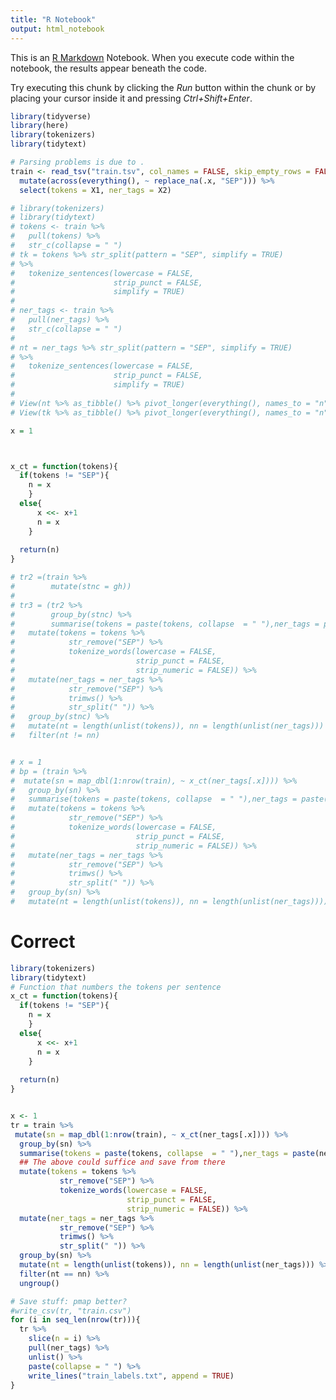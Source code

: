 ```yaml
---
title: "R Notebook"
output: html_notebook
---
```


This is an [R Markdown](http://rmarkdown.rstudio.com) Notebook.
When you execute code within the notebook, the results appear beneath the code.

Try executing this chunk by clicking the *Run* button within the chunk or by placing your cursor inside it and pressing *Ctrl+Shift+Enter*.

```r
library(tidyverse)
library(here)
library(tokenizers)
library(tidytext)
```

```r
# Parsing problems is due to .
train <- read_tsv("train.tsv", col_names = FALSE, skip_empty_rows = FALSE, col_types = cols(.default = "c")) %>% 
  mutate(across(everything(), ~ replace_na(.x, "SEP"))) %>% 
  select(tokens = X1, ner_tags = X2)
```

```r
# library(tokenizers)
# library(tidytext)
# tokens <- train %>% 
#   pull(tokens) %>% 
#   str_c(collapse = " ")
# tk = tokens %>% str_split(pattern = "SEP", simplify = TRUE)
# %>% 
#   tokenize_sentences(lowercase = FALSE,
#                      strip_punct = FALSE,
#                      simplify = TRUE)
# 
# ner_tags <- train %>% 
#   pull(ner_tags) %>% 
#   str_c(collapse = " ") 
# 
# nt = ner_tags %>% str_split(pattern = "SEP", simplify = TRUE)
# %>% 
#   tokenize_sentences(lowercase = FALSE,
#                      strip_punct = FALSE,
#                      simplify = TRUE)
# 
# View(nt %>% as_tibble() %>% pivot_longer(everything(), names_to = "n", values_to = "tokens"))
# View(tk %>% as_tibble() %>% pivot_longer(everything(), names_to = "n", values_to = "tokens"))
```

```r
x = 1



x_ct = function(tokens){
  if(tokens != "SEP"){
    n = x
    }
  else{
      x <<- x+1
      n = x
    }
  
  return(n)
}
```

```r
# tr2 =(train %>% 
#        mutate(stnc = gh))
# 
# tr3 = (tr2 %>% 
#        group_by(stnc) %>% 
#        summarise(tokens = paste(tokens, collapse  = " "),ner_tags = paste(ner_tags, collapse = " "))) %>% 
#   mutate(tokens = tokens %>% 
#            str_remove("SEP") %>% 
#            tokenize_words(lowercase = FALSE,
#                           strip_punct = FALSE,
#                           strip_numeric = FALSE)) %>% 
#   mutate(ner_tags = ner_tags %>% 
#            str_remove("SEP") %>% 
#            trimws() %>% 
#            str_split(" ")) %>% 
#   group_by(stnc) %>% 
#   mutate(nt = length(unlist(tokens)), nn = length(unlist(ner_tags))) %>% 
#   filter(nt != nn)
```

```r

```

```r
# x = 1
# bp = (train %>% 
#  mutate(sn = map_dbl(1:nrow(train), ~ x_ct(ner_tags[.x]))) %>% 
#   group_by(sn) %>% 
#   summarise(tokens = paste(tokens, collapse  = " "),ner_tags = paste(ner_tags, collapse = " ")) %>% 
#   mutate(tokens = tokens %>% 
#            str_remove("SEP") %>% 
#            tokenize_words(lowercase = FALSE,
#                           strip_punct = FALSE,
#                           strip_numeric = FALSE)) %>% 
#   mutate(ner_tags = ner_tags %>% 
#            str_remove("SEP") %>% 
#            trimws() %>% 
#            str_split(" ")) %>% 
#   group_by(sn) %>% 
#   mutate(nt = length(unlist(tokens)), nn = length(unlist(ner_tags))))
```

# Correct

```r
library(tokenizers)
library(tidytext)
# Function that numbers the tokens per sentence
x_ct = function(tokens){
  if(tokens != "SEP"){
    n = x
    }
  else{
      x <<- x+1
      n = x
    }
  
  return(n)
}


x <- 1
tr = train %>% 
 mutate(sn = map_dbl(1:nrow(train), ~ x_ct(ner_tags[.x]))) %>% 
  group_by(sn) %>% 
  summarise(tokens = paste(tokens, collapse  = " "),ner_tags = paste(ner_tags, collapse = " ")) %>% 
  ## The above could suffice and save from there
  mutate(tokens = tokens %>% 
           str_remove("SEP") %>% 
           tokenize_words(lowercase = FALSE,
                          strip_punct = FALSE,
                          strip_numeric = FALSE)) %>% 
  mutate(ner_tags = ner_tags %>% 
           str_remove("SEP") %>% 
           trimws() %>% 
           str_split(" ")) %>% 
  group_by(sn) %>% 
  mutate(nt = length(unlist(tokens)), nn = length(unlist(ner_tags))) %>% 
  filter(nt == nn) %>% 
  ungroup()


```

```r
# Save stuff: pmap better?
#write_csv(tr, "train.csv")
for (i in seq_len(nrow(tr))){
  tr %>% 
    slice(n = i) %>% 
    pull(ner_tags) %>% 
    unlist() %>% 
    paste(collapse = " ") %>% 
    write_lines("train_labels.txt", append = TRUE)
}

```
